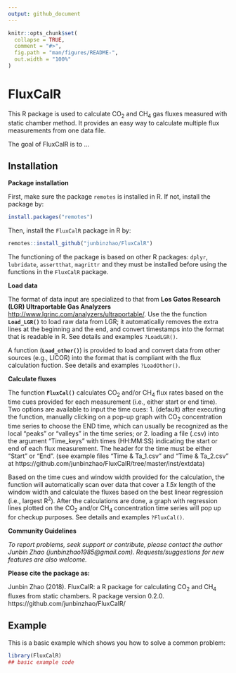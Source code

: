 ```yaml
---
output: github_document
---
```


<!-- README.md is generated from README.Rmd. Please edit that file -->

```r
knitr::opts_chunk$set(
  collapse = TRUE,
  comment = "#>",
  fig.path = "man/figures/README-",
  out.width = "100%"
)
```

# FluxCalR

<!-- badges: start -->
This R package is used to calculate CO<sub>2</sub> and CH<sub>4</sub> gas fluxes measured with static chamber method. It provides an easy way to calculate multiple flux measurements from one data file. 
<!-- badges: end -->

The goal of FluxCalR is to ...

## Installation

**Package installation**

First, make sure the package `remotes` is installed in R. If not, install the package by: 
```R
install.packages("remotes")
```
Then, install the `FluxCalR` package in R by:
```R
remotes::install_github("junbinzhao/FluxCalR")
```
The functioning of the package is based on other R packages: `dplyr`, `lubridate`, `assertthat`, `magrittr` and they must be installed before using the functions in the `FluxCalR` package.

**Load data**

The format of data input are specialized to that from **Los Gatos Research (LGR) Ultraportable Gas Analyzers** 
    <http://www.lgrinc.com/analyzers/ultraportable/>. Use the the function **`Load_LGR()`** to load raw data from LGR; 
    it automatically removes the extra lines at the beginning and the end, and convert timestamps into the format that is readable in R. See details and examples ``?LoadLGR()``.
    
A function (**`Load_other()`**) is provided to load and convert data from other sources (e.g., LICOR) into the format that is 
    compliant with the flux calculation fuction. See details and examples ``?LoadOther()``.

**Calculate fluxes**

The function **`FluxCal()`** calculates CO<sub>2</sub> and/or CH<sub>4</sub> flux rates based on the time cues provided for each measurement (i.e., either 
    start or end time). Two options are available to input the time cues: 
1. (default) after executing the function, manually clicking on a pop-up graph with CO<sub>2</sub> concentration time series to choose 
    the END time, which can usually be recognized as the local "peaks" or "valleys" in the time series; or 
2. loading a file (.csv) into the argument "Time_keys" with times (HH:MM:SS) indicating the start or end of each flux measurement. 
    The header for the time must be either "Start" or "End". 
    (see example files "Time & Ta_1.csv" and "Time & Ta_2.csv" at https://github.com/junbinzhao/FluxCalR/tree/master/inst/extdata)
    
Based on the time cues and window width provided for the calculation, the function will automatically scan over data that cover a *1.5x* length of the window width and calculate the fluxes based on the best linear regression (i.e., largest R<sup>2</sup>). After the
    calculations are done, a graph with regression lines plotted on the CO<sub>2</sub> and/or CH<sub>4</sub> concentration time series will pop up 
    for checkup purposes. See details and examples ``?FluxCal()``.

**Community Guidelines**

*To report problems, seek support or contribute, please contact the author Junbin Zhao (junbinzhao1985@gmail.com). Requests/suggestions for new features are also welcome.*

**Please cite the package as:**

Junbin Zhao (2018). FluxCalR: a R package for calculating CO<sub>2</sub> and CH<sub>4</sub> fluxes from static chambers. R package version 0.2.0. https://github.com/junbinzhao/FluxCalR/

## Example

This is a basic example which shows you how to solve a common problem:

```r
library(FluxCalR)
## basic example code
```


